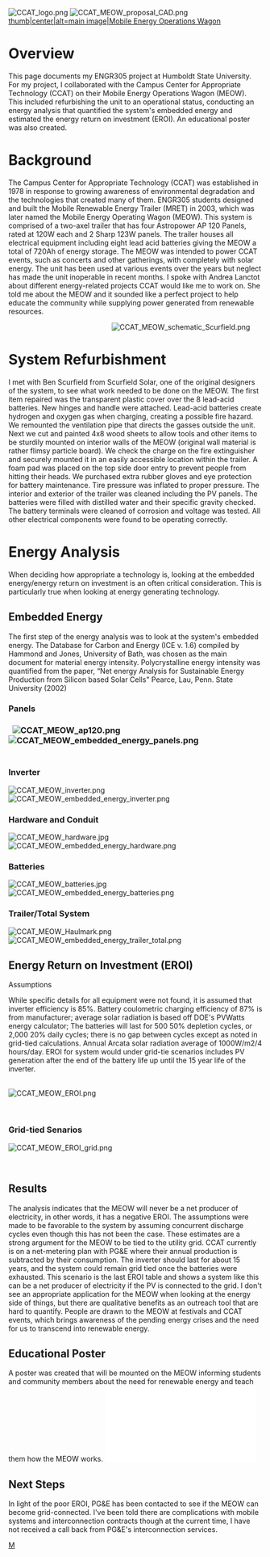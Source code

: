 [[Image:CCAT logo.png|thumb]] 
[[Image:CCAT MEOW proposal_CAD.png|thumb]] 
[[file:MEOWatCCAT.jpg|thumb|center|alt=main image|Mobile Energy Operations Wagon]] 
= Overview  =

This page documents my ENGR305 project at Humboldt State University. For my project, I collaborated with the Campus Center for Appropriate Technology (CCAT) on their Mobile Energy Operations Wagon (MEOW). This included refurbishing the unit to an operational status, conducting an energy analysis that quantified the system's embedded energy and estimated the energy return on investment (EROI). An educational poster was also created.

= Background  =

The Campus Center for Appropriate Technology (CCAT) was established in 1978 in response to growing awareness of environmental degradation and the technologies that created many of them. ENGR305 students designed and built the Mobile Renewable Energy Trailer (MRET) in 2003, which was later named the Mobile Energy Operating Wagon (MEOW). This system is comprised of a two-axel trailer that has four Astropower AP 120 Panels, rated at 120W each and 2 Sharp 123W panels. The trailer houses all electrical equipment including eight lead acid batteries giving the MEOW a total of 720Ah of energy storage. The MEOW was intended to power CCAT events, such as concerts and other gatherings, with completely with solar energy. The unit has been used at various events over the years but neglect has made the unit inoperable in recent months. I spoke with Andrea Lanctot about different energy-related projects CCAT would like me to work on. She told me about the MEOW and it sounded like a perfect project to help educate the community while supplying power generated from renewable resources. 



&nbsp;&nbsp;&nbsp;&nbsp;&nbsp;&nbsp;&nbsp;&nbsp;&nbsp;&nbsp;&nbsp;&nbsp;&nbsp;&nbsp;&nbsp;&nbsp;&nbsp;&nbsp;&nbsp;&nbsp;&nbsp;&nbsp;&nbsp;&nbsp;&nbsp;&nbsp;&nbsp;&nbsp;&nbsp;&nbsp;&nbsp;&nbsp;&nbsp;&nbsp;&nbsp;&nbsp;&nbsp;&nbsp;&nbsp;&nbsp;&nbsp;&nbsp;&nbsp;&nbsp;&nbsp;&nbsp;&nbsp;&nbsp;&nbsp;&nbsp;&nbsp;&nbsp;[[Image:CCAT MEOW schematic Scurfield.png|thumb]] 

= System Refurbishment  =

I met with Ben Scurfield from Scurfield Solar, one of the original designers of the system, to see what work needed to be done on the MEOW. The first item repaired was the transparent plastic cover over the 8 lead-acid batteries. New hinges and handle were attached. Lead-acid batteries create hydrogen and oxygen gas when charging, creating a possible fire hazard. We remounted the ventilation pipe that directs the gasses outside the unit. Next we cut and painted 4x8 wood sheets to allow tools and other items to be sturdily mounted on interior walls of the MEOW (original wall material is rather flimsy particle board). We check the charge on the fire extinguisher and securely mounted it in an easily accessible location within the trailer. A foam pad was placed on the top side door entry to prevent people from hitting their heads. We purchased extra rubber gloves and eye protection for battery maintenance. Tire pressure was inflated to proper pressure. The interior and exterior of the trailer was cleaned including the PV panels. The batteries were filled with distilled water and their specific gravity checked. The battery terminals were cleaned of corrosion and voltage was tested. All other electrical components were found to be operating correctly. 

= Energy Analysis  =

When deciding how appropriate a technology is, looking at the embedded energy/energy return on investment is an often critical consideration. This is particularly true when looking at energy generating technology. 

== Embedded Energy  ==

The first step of the energy analysis was to look at the system's embedded energy. The Database for Carbon and Energy (ICE v. 1.6) compiled by Hammond and Jones, University of Bath, was chosen as the main document for material energy intensity. Polycrystalline energy intensity was quantified from the paper, “Net energy Analysis for Sustainable Energy Production from Silicon based Solar Cells" Pearce, Lau, Penn. State University (2002) 

=== Panels<br>  ===

=== &nbsp; [[Image:CCAT MEOW ap120.png]] [[Image:CCAT MEOW embedded energy panels.png]] <br><br>  ===

=== Inverter  ===

[[Image:CCAT MEOW inverter.png]] [[Image:CCAT MEOW embedded energy inverter.png]] 

=== Hardware and Conduit  ===

[[Image:CCAT MEOW hardware.jpg]] [[Image:CCAT MEOW embedded energy hardware.png]] 

=== Batteries  ===

[[Image:CCAT MEOW batteries.jpg]] [[Image:CCAT MEOW embedded energy batteries.png]] 

=== Trailer/Total System  ===

[[Image:CCAT MEOW Haulmark.png]] [[Image:CCAT MEOW embedded energy trailer total.png]] 

===  ===

====  ====

== Energy Return on Investment (EROI)  ==

Assumptions&nbsp; 

While specific details for all equipment were not found, it is assumed that inverter efficiency is 85%. Battery coulometric charging efficiency of 87% is from manufacturer; average solar radiation is based off DOE's PVWatts energy calculator; The batteries will last for 500 50% depletion cycles, or 2,000 20% daily cycles; there is no gap between cycles except as noted in grid-tied calculations. Annual Arcata solar radiation average of 1000W/m2/4 hours/day. EROI for system would under grid-tie scenarios includes PV generation after the end of the battery life up until the 15 year life of the inverter.&nbsp;<br>&nbsp;&nbsp;&nbsp;&nbsp;&nbsp;&nbsp;&nbsp;&nbsp;&nbsp;&nbsp;&nbsp;&nbsp;&nbsp;&nbsp;&nbsp;&nbsp;&nbsp;&nbsp;&nbsp;&nbsp;&nbsp;&nbsp;&nbsp;&nbsp;&nbsp;&nbsp;&nbsp;&nbsp;&nbsp;&nbsp;&nbsp;&nbsp;&nbsp;&nbsp;&nbsp;&nbsp;&nbsp;&nbsp;&nbsp; 

[[Image:CCAT MEOW EROI.png]]&nbsp;&nbsp;&nbsp;&nbsp;&nbsp;&nbsp;&nbsp;&nbsp;&nbsp;&nbsp;&nbsp;&nbsp;&nbsp;&nbsp;&nbsp;&nbsp;&nbsp;&nbsp;&nbsp;&nbsp;&nbsp;&nbsp;&nbsp;&nbsp;&nbsp; 

<br> 

=== Grid-tied Senarios  ===

<span id="fck_dom_range_temp_1273380622976_133">[[Image:CCAT MEOW EROI grid.png]]</span>&nbsp; 

&nbsp; 

== Results ==

The analysis indicates that the MEOW will never be a net producer of electricity, in other words, it has a negative EROI. The assumptions were made to be favorable to the system by assuming concurrent discharge cycles even though this has not been the case. These estimates are a strong argument for the MEOW to be tied to the utility grid. CCAT currently is on a net-metering plan with PG&amp;E where their annual production is subtracted by their consumption. The inverter should last for about 15 years, and the system could remain grid tied once the batteries were exhausted. This scenario is the last EROI table and shows a system like this can be a net producer of electricity if the PV is connected to the grid. I don't see an appropriate application for the MEOW when looking at the energy side of things, but there are qualitative benefits as an outreach tool that are hard to quantify. People are drawn to the MEOW at festivals and CCAT events, which brings awareness of the pending energy crises and the need for us to transcend into renewable energy.

== Educational Poster  ==

A poster was created that will be mounted on the MEOW informing students and community members about the need for renewable energy and teach them how the MEOW works. [[Image:CCAT MEOW poster.pdf]] 

== Next Steps  ==

In light of the poor EROI, PG&amp;E has been contacted to see if the MEOW can become grid-connected. I've been told there are complications with mobile systems and interconnection contracts though at the current time, I have not received a call back from PG&amp;E's interconnection services.

[[Category:CCAT|M]]